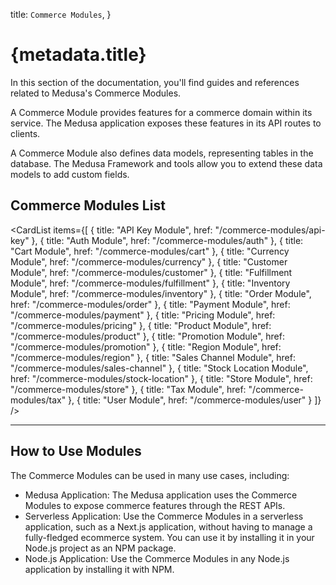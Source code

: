 
  title: `Commerce Modules`,
}

# {metadata.title}

In this section of the documentation, you'll find guides and references related to Medusa's Commerce Modules.

A Commerce Module provides features for a commerce domain within its service. The Medusa application exposes these features in its API routes to clients.

A Commerce Module also defines data models, representing tables in the database. The Medusa Framework and tools allow you to extend these data models to add custom fields.

## Commerce Modules List

<CardList
  items={[
    {
      title: "API Key Module",
      href: "/commerce-modules/api-key"
    },
    {
      title: "Auth Module",
      href: "/commerce-modules/auth"
    },
    {
      title: "Cart Module",
      href: "/commerce-modules/cart"
    },
    {
      title: "Currency Module",
      href: "/commerce-modules/currency"
    },
    {
      title: "Customer Module",
      href: "/commerce-modules/customer"
    },
    {
      title: "Fulfillment Module",
      href: "/commerce-modules/fulfillment"
    },
    {
      title: "Inventory Module",
      href: "/commerce-modules/inventory"
    },
    {
      title: "Order Module",
      href: "/commerce-modules/order"
    },
    {
      title: "Payment Module",
      href: "/commerce-modules/payment"
    },
    {
      title: "Pricing Module",
      href: "/commerce-modules/pricing"
    },
    {
      title: "Product Module",
      href: "/commerce-modules/product"
    },
    {
      title: "Promotion Module",
      href: "/commerce-modules/promotion"
    },
    {
      title: "Region Module",
      href: "/commerce-modules/region"
    },
    {
      title: "Sales Channel Module",
      href: "/commerce-modules/sales-channel"
    },
    {
      title: "Stock Location Module",
      href: "/commerce-modules/stock-location"
    },
    {
      title: "Store Module",
      href: "/commerce-modules/store"
    },
    {
      title: "Tax Module",
      href: "/commerce-modules/tax"
    },
    {
      title: "User Module",
      href: "/commerce-modules/user"
    }
  ]}
/>

---

## How to Use Modules

The Commerce Modules can be used in many use cases, including:

- Medusa Application: The Medusa application uses the Commerce Modules to expose commerce features through the REST APIs.
- Serverless Application: Use the Commerce Modules in a serverless application, such as a Next.js application, without having to manage a fully-fledged ecommerce system. You can use it by installing it in your Node.js project as an NPM package.
- Node.js Application: Use the Commerce Modules in any Node.js application by installing it with NPM.
